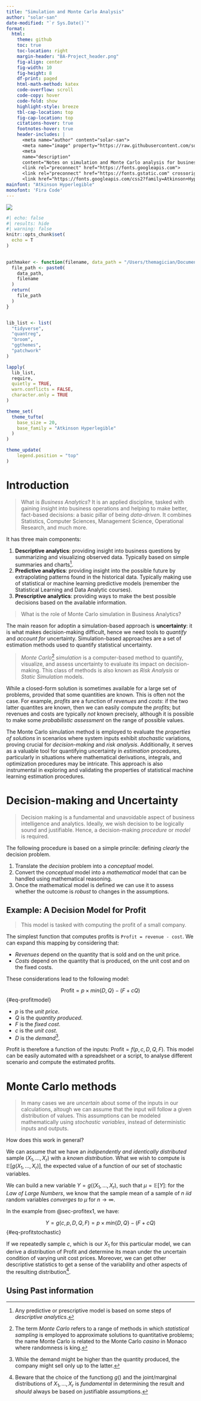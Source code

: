 ```yaml
---
title: "Simulation and Monte Carlo Analysis"
author: "solar-san"
date-modified: "`r Sys.Date()`"
format:
  html:
    theme: github
    toc: true
    toc-location: right
    margin-header: "BA-Project_header.png"
    fig-align: center
    fig-width: 10
    fig-height: 8
    df-print: paged
    html-math-method: katex
    code-overflow: scroll
    code-copy: hover
    code-fold: show
    highlight-style: breeze
    tbl-cap-location: top
    fig-cap-location: top
    citations-hover: true
    footnotes-hover: true
    header-includes: |
      <meta name="author" content="solar-san">
      <meta name="image" property="https://raw.githubusercontent.com/solar-san/BA-Project/main/docs/figures/BA-Project_header.png">
      <meta 
      name="description"
      content="Notes on simulation and Monte Carlo analysis for business analysts. It contains a self-contained introduction the topic, with R code snippets and the necessary mathematical and statistical notation.">
      <link rel="preconnect" href="https://fonts.googleapis.com">
      <link rel="preconnect" href="https://fonts.gstatic.com" crossorigin>
      <link href="https://fonts.googleapis.com/css2?family=Atkinson+Hyperlegible:ital,wght@0,400;0,700;1,400;1,700&family=Fira+Code&display=swap" rel="stylesheet">
mainfont: "Atkinson Hyperlegible"
monofont: 'Fira Code'
---
```


![](https://raw.githubusercontent.com/solar-san/BA-Project/main/docs/figures/BA-Project_header.png)

```r
#| echo: false
#| results: hide
#| warning: false
knitr::opts_chunk$set(
  echo = T
)

  
pathmaker <- function(filename, data_path = "/Users/themagician/Documents/DABS/Appunti/Business_Analytics/Lab3/") {
  file_path <- paste0(
    data_path,
    filename
  )
  return(
    file_path
  )
}


lib_list <- list(
  "tidyverse",
  "quantreg",
  "broom",
  "ggthemes",
  "patchwork"
)

lapply(
  lib_list,
  require,
  quietly = TRUE, 
  warn.conflicts = FALSE, 
  character.only = TRUE
)

theme_set(
  theme_tufte(
    base_size = 20,
    base_family = "Atkinson Hyperlegible"
  )
)

theme_update(
    legend.position = "top"
)
```

# Introduction {#sec-intro}

> What is _Business Analytics_? It is an applied discipline, tasked with gaining insight into business operations and helping to make better, fact-based decisions: a basic pillar of being _data-driven_. It combines Statistics, Computer Sciences, Management Science, Operational Research, and much more.

It has three main components:

1. __Descriptive analytics__: providing insight into business questions by summarizing and visualizing observed data. Typically based on simple summaries and charts^[Any predictive or prescriptive model is based on some steps of _descriptive analytics_.].
2. __Predictive analytics__: providing insight into the possible future by extrapolating patterns found in the historical data. Typically making use of statistical or machine learning predictive models (remember the Statistical Learning and Data Analytic courses).
3. __Prescriptive analytics__: providing ways to make the best possible decisions based on the available information.

> What is the role of Monte Carlo simulation in Business Analytics?

The main reason for adoptin a simulation-based approach is __uncertainty__: it is what makes decision-making difficult, hence we need tools to _quantify_ and _account for_ uncertainty. Simulation-based approaches are a set of estimation methods used to quantify statistical uncertainty.

> _Monte Carlo_^[The term _Monte Carlo_ refers to a range of methods in which _statistical sampling_ is employed to approximate solutions to quantitative problems; the name Monte Carlo is related to the Monte Carlo _casino_ in Monaco where randomness is king.] _simulation_ is a computer-based method to quantify, visualize, and assess uncertainty to evaluate its impact on decision-making. This class of methods is also known as _Risk Analysis_ or _Static Simulation_ models.

While a closed-form solution is sometimes available for a large set of problems, provided that some quantities are known. This is often not the case. For example, _profits_ are a function of _revenues_ and _costs_: if the two latter quantites are known, then we can easily compute the _profits_; but revenues and costs are typically _not_ known precisely, although it is possible to make some _probabilistic assessment_ on the range of possible values.

The Monte Carlo simulation method is employed to evaluate the _properties of solutions_ in scenarios where system inputs exhibit _stochastic_ variations, proving crucial for _decision-making_ and _risk analysis_. Additionally, it serves as a valuable tool for quantifying uncertainty in _estimation_ procedures, particularly in situations where mathematical derivations, integrals, and optimization procedures may be intricate. This approach is also instrumental in exploring and validating the properties of statistical machine learning estimation procedures.

# Decision-making and Uncertainty

> Decision making is a fundamental and unavoidable aspect of business intelligence and analytics. Ideally, we wish decision to be logically sound and justifiable. Hence, a decision-making _procedure_ or _model_ is required.

The following procedure is based on a simple princile: defining _clearly_ the decision problem.

1. Translate the _decision_ problem into a _conceptual_ model.
2. Convert the _conceptual_ model into a _mathematical_ model that can be handled using mathematical reasoning.
3. Once the mathematical model is defined we can use it to assess whether the outcome is _robust_ to changes in the assumptions.

## Example: A Decision Model for Profit {#sec-profitex1}

> This model is tasked with computing the profit of a small company.

The simplest function that computes profits is `Profit = revenue - cost`. We can expand this mapping by considering that:

- _Revenues_ depend on the quantity that is sold and on the unit price.
- _Costs_ depend on the quantity that is produced, on the unit cost and on the fixed
costs.

These considerations lead to the following model:

$$
\mathrm{Profit} = p \times min\{D, Q\} - (F + cQ) 
$${#eq-profitmodel}

- $p$ is the _unit price_.
- $Q$ is the _quantity produced_.
- $F$ is the _fixed cost_.
- $c$ is the _unit cost_.
- $D$ is the _demand_^[While the demand might be higher than the quantity produced, the company might sell only up to the latter.].

Profit is therefore a function of the inputs: $\mathrm{Profit} = f(p, c, D, Q, F)$. This model can be easily automated with a spreadsheet or a script, to analyse different scenario and compute the estimated profits.

# Monte Carlo methods

> In many cases we are _uncertain_ about some of the inputs in our calculations, altough we can assume that the input will follow a given distribution of values. This assumptions can be modeled mathematically using _stochastic variables_, instead of deterministic inputs and outputs.

How does this work in general?

We can assume that we have an _indipendently and identically distributed_ sample $(X_1, …, X_r)$ with a _known distribution_. What we wish to compute is $\mathbb{E}[g(X_1, …, X_r)]$, the expected value of a function of our set of stochastic variables.

We can build a new variable $Y = g((X_1, …, X_r)$, such that $\mu = \mathbb{E}[Y]$: for the _Law of Large Numbers_, we know that the sample mean of a sample of $n$ $iid$ random variables _converges to_ $\mu$ for $n \to \infty$.

In the example from @sec-profitex1, we have:

$$
Y = g(c, p, D, Q, F) = p \times min \{D, Q\} - (F + cQ)
$${#eq-profitstochastic}

If we repeatedly sample $c$, which is our $X_1$ for this particular model, we can derive a distribution of $\mathrm{Profit}$ and determine its mean under the uncertain condition of varying unit cost prices. Moreover, we can get other descriptive statistics to get a sense of the variability and other aspects of the resulting distribution^[Beware that the choice of the functiong $g()$ and the joint/marginal distributions of $X_1, …, X_r$ is _fundamental_ in determining the result and _should_ always be based on justifiable assumptions.].

## Using Past information








